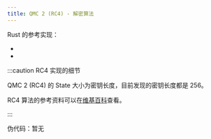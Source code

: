 ```yaml
---
title: QMC 2 (RC4) - 解密算法
---
```



Rust 的参考实现：

- <CodeRef at="1dcb48a" file="src/tencent/qmc2_decryptor_rc4.rs#L58" />
- <CodeRef at="1dcb48a" file="src/utils/rc4_qmc2.rs#L14" />

:::caution RC4 实现的细节

QMC 2 (RC4) 的 State 大小为密钥长度，目前发现的密钥长度都是 256。

RC4 算法的参考资料可以在[维基百科][wiki_rc4]查看。

[wiki_rc4]: https://en.wikipedia.org/wiki/RC4#Description

:::

伪代码：暂无
